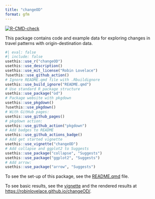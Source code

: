 ```yaml
---
title: "changeOD"
format: gfm
---
```



<!-- badges: start -->
[![R-CMD-check](https://github.com/Robinlovelace/changeOD/actions/workflows/R-CMD-check.yaml/badge.svg)](https://github.com/Robinlovelace/changeOD/actions/workflows/R-CMD-check.yaml)
<!-- badges: end -->

This package contains code and example data for exploring changes in travel patterns with origin-destination data.

```r
#| eval: false
#| include: false
usethis::use_r("changeOD")
usethis::use_description()
usethis::use_mit_license("Robin Lovelace")
?usethis::use_github_action()
# Ignore README.qmd file with .Rbuildignore
usethis::use_build_ignore("README.qmd")
# Use standard R package structure
usethis::use_package("od")
# Package website with pkgdown
usethis::use_pkgdown()
?usethis::use_pkgdown()
# With GitHub pages:
usethis::use_github_pages()
# pkgdown action:
usethis::use_github_action("pkgdown")
# Add badges to README
usethis::use_github_actions_badge()
# Add get started vignette
usethis::use_vignette("changeOD")
# Add collapse and ggplot2 to Suggests
usethis::use_package("collapse", "Suggests")
usethis::use_package("ggplot2", "Suggests")
# Add arrow:
usethis::use_package("arrow", "Suggests")
```

To see the set-up of this package, see the [README.qmd](README.qmd) file.

To see basic results, see the [vignette](vignettes/changeOD.Rmd) and the rendered results at [https://robinlovelace.github.io/changeOD/](https://robinlovelace.github.io/changeOD/articles/changeOD.html).